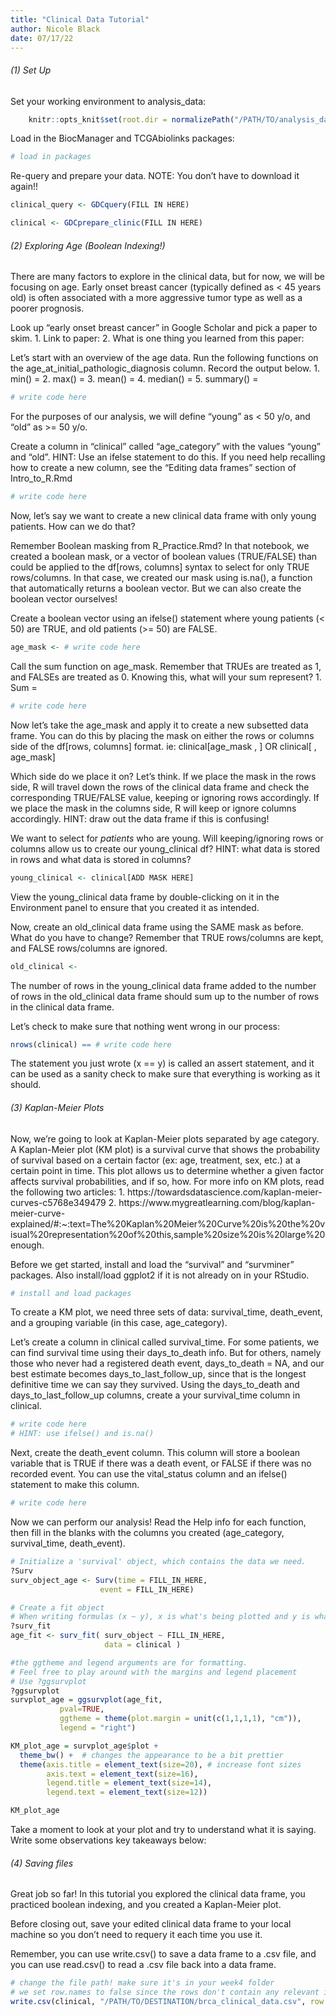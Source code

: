 ```yaml
---
title: "Clinical Data Tutorial"
author: Nicole Black
date: 07/17/22
---
```


###### (1) Set Up

Set your working environment to analysis_data:

```r
    knitr::opts_knit$set(root.dir = normalizePath("/PATH/TO/analysis_data")) 
```

Load in the BiocManager and TCGAbiolinks packages:

```r
# load in packages
```

Re-query and prepare your data. NOTE: You don't have to download it again!!

```r
clinical_query <- GDCquery(FILL IN HERE)

clinical <- GDCprepare_clinic(FILL IN HERE)
```

###### (2) Exploring Age (Boolean Indexing!)

There are many factors to explore in the clinical data, but for now, we will be focusing on age. Early onset breast cancer (typically defined as < 45 years old) is often associated with a more aggressive tumor type as well as a poorer prognosis.

Look up "early onset breast cancer" in Google Scholar and pick a paper to skim.
    1. Link to paper:
    2. What is one thing you learned from this paper: 
    
Let's start with an overview of the age data. Run the following functions on the age_at_initial_pathologic_diagnosis column. Record the output below.
    1. min() = 
    2. max() = 
    3. mean() = 
    4. median() = 
    5. summary() = 

```r
# write code here
```

For the purposes of our analysis, we will define "young" as < 50 y/o, and "old" as >= 50 y/o.

Create a column in "clinical" called "age_category" with the values "young" and "old". HINT: Use an ifelse statement to do this. If you need help recalling how to create a new column, see the "Editing data frames" section of Intro_to_R.Rmd

```r
# write code here
```

Now, let's say we want to create a new clinical data frame with only young patients. How can we do that?

Remember Boolean masking from R_Practice.Rmd? In that notebook, we created a boolean mask, or a vector of boolean values (TRUE/FALSE) than could be applied to the df[rows, columns] syntax to select for only TRUE rows/columns. In that case, we created our mask using is.na(), a function that automatically returns a boolean vector. But we can also create the boolean vector ourselves!

Create a boolean vector using an ifelse() statement where young patients (< 50) are TRUE, and old patients (>= 50) are FALSE.

```r
age_mask <- # write code here
```

Call the sum function on age_mask. Remember that TRUEs are treated as 1, and FALSEs are treated as 0. Knowing this, what will your sum represent?
    1. Sum = 

```r
# write code here
```

Now let's take the age_mask and apply it to create a new subsetted data frame. You can do this by placing the mask on either the rows or columns side of the df[rows, columns] format.
    ie: clinical[age_mask , ] OR clinical[ , age_mask]
    
Which side do we place it on? Let's think. If we place the mask in the rows side, R will travel down the rows of the clinical data frame and check the corresponding TRUE/FALSE value, keeping or ignoring rows accordingly. If we place the mask in the columns side, R will keep or ignore columns accordingly. HINT: draw out the data frame if this is confusing!

We want to select for *patients* who are young. Will keeping/ignoring rows or columns allow us to create our young_clinical df? HINT: what data is stored in rows and what data is stored in columns?

```r
young_clinical <- clinical[ADD MASK HERE]
```

View the young_clinical data frame by double-clicking on it in the Environment panel to ensure that you created it as intended.

Now, create an old_clinical data frame using the SAME mask as before. What do you have to change? Remember that TRUE rows/columns are kept, and FALSE rows/columns are ignored.

```r
old_clinical <-
```

The number of rows in the young_clinical data frame added to the number of rows in the old_clinical data frame should sum up to the number of rows in the clinical data frame.

Let's check to make sure that nothing went wrong in our process:

```r
nrows(clinical) == # write code here
```

The statement you just wrote (x == y) is called an assert statement, and it can be used as a sanity check to make sure that everything is working as it should.

###### (3) Kaplan-Meier Plots

Now, we're going to look at Kaplan-Meier plots separated by age category. A Kaplan-Meier plot (KM plot) is a survival curve that shows the probability of survival based on a certain factor (ex: age, treatment, sex, etc.) at a certain point in time. This plot allows us to determine whether a given factor affects survival probabilities, and if so, how. For more info on KM plots, read the following two articles:
    1. https://towardsdatascience.com/kaplan-meier-curves-c5768e349479
    2. https://www.mygreatlearning.com/blog/kaplan-meier-curve-explained/#:~:text=The%20Kaplan%20Meier%20Curve%20is%20the%20visual%20representation%20of%20this,sample%20size%20is%20large%20enough.
    
Before we get started, install and load the "survival" and "survminer" packages. Also install/load ggplot2 if it is not already on in your RStudio.

```r
# install and load packages 
```

To create a KM plot, we need three sets of data: survival_time, death_event, and a grouping variable (in this case, age_category).

Let's create a column in clinical called survival_time. For some patients, we can find survival time using their days_to_death info. But for others, namely those who never had a registered death event, days_to_death = NA, and our best estimate becomes days_to_last_follow_up, since that is the longest definitive time we can say they survived. Using the days_to_death and days_to_last_follow_up columns, create a your survival_time column in clinical.

```r
# write code here 
# HINT: use ifelse() and is.na()
```

Next, create the death_event column. This column will store a boolean variable that is TRUE if there was a death event, or FALSE if there was no recorded event. You can use the vital_status column and an ifelse() statement to make this column.

```r
# write code here
```

Now we can perform our analysis! Read the Help info for each function, then fill in the blanks with the columns you created (age_category, survival_time, death_event).

```r
# Initialize a 'survival' object, which contains the data we need.
?Surv
surv_object_age <- Surv(time = FILL_IN_HERE,
                    event = FILL_IN_HERE)

# Create a fit object
# When writing formulas (x ~ y), x is what's being plotted and y is what is grouping x into categories
?surv_fit
age_fit <- surv_fit( surv_object ~ FILL_IN_HERE,
                     data = clinical )

#the ggtheme and legend arguments are for formatting. 
# Feel free to play around with the margins and legend placement
# Use ?ggsurvplot
?ggsurvplot
survplot_age = ggsurvplot(age_fit, 
           pval=TRUE, 
           ggtheme = theme(plot.margin = unit(c(1,1,1,1), "cm")), 
           legend = "right")

KM_plot_age = survplot_age$plot + 
  theme_bw() +  # changes the appearance to be a bit prettier
  theme(axis.title = element_text(size=20), # increase font sizes
        axis.text = element_text(size=16),
        legend.title = element_text(size=14),
        legend.text = element_text(size=12))

KM_plot_age
```

Take a moment to look at your plot and try to understand what it is saying. Write some observations key takeaways below:

###### (4) Saving files

Great job so far! In this tutorial you explored the clinical data frame, you practiced boolean indexing, and you created a Kaplan-Meier plot.

Before closing out, save your edited clinical data frame to your local machine so you don't need to requery it each time you use it.

Remember, you can use write.csv() to save a data frame to a .csv file, and you can use read.csv() to read a .csv file back into a data frame.

```r
# change the file path! make sure it's in your week4 folder
# we set row.names to false since the rows don't contain any relevant info
write.csv(clinical, "/PATH/TO/DESTINATION/brca_clinical_data.csv", row.names = FALSE)
```

